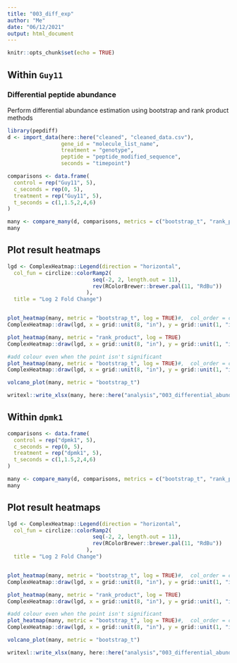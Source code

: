 ```yaml
---
title: "003_diff_exp"
author: "Me"
date: "06/12/2021"
output: html_document
---
```


```r
knitr::opts_chunk$set(echo = TRUE)
```


## Within `Guy11`

### Differential peptide abundance

Perform differential abundance estimation using bootstrap and rank product methods

```r
library(pepdiff)
d <- import_data(here::here("cleaned", "cleaned_data.csv"), 
                 gene_id = "molecule_list_name", 
                 treatment = "genotype", 
                 peptide = "peptide_modified_sequence", 
                 seconds = "timepoint")

comparisons <- data.frame(
  control = rep("Guy11", 5),
  c_seconds = rep(0, 5),
  treatment = rep("Guy11", 5),
  t_seconds = c(1,1.5,2,4,6)
)

many <- compare_many(d, comparisons, metrics = c("bootstrap_t", "rank_product"), iters=10000)
many
```


## Plot result heatmaps

```r

lgd <- ComplexHeatmap::Legend(direction = "horizontal",
  col_fun = circlize::colorRamp2(
                           seq(-2, 2, length.out = 11),
                           rev(RColorBrewer::brewer.pal(11, "RdBu"))
                         ),
  title = "Log 2 Fold Change")


plot_heatmap(many, metric = "bootstrap_t", log = TRUE)#,  col_order = col_order)
ComplexHeatmap::draw(lgd, x = grid::unit(8, "in"), y = grid::unit(1, "in"))

plot_heatmap(many, metric = "rank_product", log = TRUE)
ComplexHeatmap::draw(lgd, x = grid::unit(8, "in"), y = grid::unit(1, "in"))
```

```r
#add colour even when the point isn't significant
plot_heatmap(many, metric = "bootstrap_t", log = TRUE)#,  col_order = col_order, only_sig_points = FALSE)
ComplexHeatmap::draw(lgd, x = grid::unit(8, "in"), y = grid::unit(1, "in"))
```

```r
volcano_plot(many, metric = "bootstrap_t")
```


```r
writexl::write_xlsx(many, here::here("analysis","003_differential_abundance_Guy11_w_geno_estimates.xlsx"))
```


## Within `dpmk1`


```r
comparisons <- data.frame(
  control = rep("dpmk1", 5),
  c_seconds = rep(0, 5),
  treatment = rep("dpmk1", 5),
  t_seconds = c(1,1.5,2,4,6)
)

many <- compare_many(d, comparisons, metrics = c("bootstrap_t", "rank_product"), iters=10000)
many
```


## Plot result heatmaps

```r

lgd <- ComplexHeatmap::Legend(direction = "horizontal",
  col_fun = circlize::colorRamp2(
                           seq(-2, 2, length.out = 11),
                           rev(RColorBrewer::brewer.pal(11, "RdBu"))
                         ),
  title = "Log 2 Fold Change")


plot_heatmap(many, metric = "bootstrap_t", log = TRUE)#,  col_order = col_order)
ComplexHeatmap::draw(lgd, x = grid::unit(8, "in"), y = grid::unit(1, "in"))

plot_heatmap(many, metric = "rank_product", log = TRUE)
ComplexHeatmap::draw(lgd, x = grid::unit(8, "in"), y = grid::unit(1, "in"))
```

```r
#add colour even when the point isn't significant
plot_heatmap(many, metric = "bootstrap_t", log = TRUE)#,  col_order = col_order, only_sig_points = FALSE)
ComplexHeatmap::draw(lgd, x = grid::unit(8, "in"), y = grid::unit(1, "in"))
```

```r
volcano_plot(many, metric = "bootstrap_t")
```


```r
writexl::write_xlsx(many, here::here("analysis","003_differential_abundance_dpmk_w_geno_estimates.xlsx"))
```